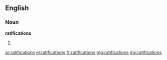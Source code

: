 ==English==

===Noun===
'''ratifications'''

# {{plural of|[[ratification]]}}

[[ar:ratifications]]
[[el:ratifications]]
[[fr:ratifications]]
[[mg:ratifications]]
[[my:ratifications]]
